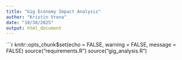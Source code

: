 ```yaml
---
title: "Gig Economy Impact Analysis"
author: "Kristin Vrona"
date: "10/30/2025"
output: html_document
---
```


```r
knitr::opts_chunk$set(echo = FALSE, warning = FALSE, message = FALSE)
source("requirements.R")
source("gig_analysis.R")
